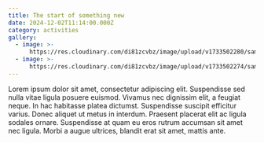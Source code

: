 ```yaml
---
title: The start of something new
date: 2024-12-02T11:14:00.000Z
category: activities
gallery:
  - image: >-
      https://res.cloudinary.com/di81zcvbz/image/upload/v1733502280/samples/chair-and-coffee-table.jpg
  - image: >-
      https://res.cloudinary.com/di81zcvbz/image/upload/v1733502274/samples/imagecon-group.jpg
---
```


Lorem ipsum dolor sit amet, consectetur adipiscing elit. Suspendisse sed nulla vitae ligula posuere euismod. Vivamus nec dignissim elit, a feugiat neque. In hac habitasse platea dictumst. Suspendisse suscipit efficitur varius. Donec aliquet ut metus in interdum. Praesent placerat elit ac ligula sodales ornare. Suspendisse at quam eu eros rutrum accumsan sit amet nec ligula. Morbi a augue ultrices, blandit erat sit amet, mattis ante.
